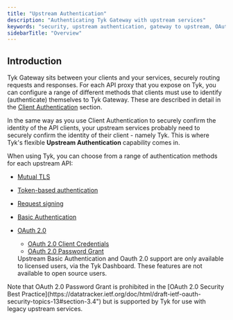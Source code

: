 ```yaml
---
title: "Upstream Authentication"
description: "Authenticating Tyk Gateway with upstream services"
keywords: "security, upstream authentication, gateway to upstream, OAuth, mTLS, Basic Auth"
sidebarTitle: "Overview"
---
```


## Introduction

Tyk Gateway sits between your clients and your services, securely routing requests and responses. For each API proxy that you expose on Tyk, you can configure a range of different methods that clients must use to identify (authenticate) themselves to Tyk Gateway. These are described in detail in the [Client Authentication](/api-management/client-authentication) section.

In the same way as you use Client Authentication to securely confirm the identity of the API clients, your upstream services probably need to securely confirm the identity of their client - namely Tyk. This is where Tyk's flexible **Upstream Authentication** capability comes in.

When using Tyk, you can choose from a range of authentication methods for each upstream API:
- [Mutual TLS](/api-management/upstream-authentication/mtls)
- [Token-based authentication](/api-management/upstream-authentication/auth-token)
- [Request signing](/api-management/upstream-authentication/request-signing)
- [Basic Authentication](/api-management/upstream-authentication/basic-auth)
- [OAuth 2.0](/api-management/upstream-authentication/oauth)
    - [OAuth 2.0 Client Credentials](/api-management/upstream-authentication/oauth#oauth-client-credentials)
    - [OAuth 2.0 Password Grant](/api-management/upstream-authentication/oauth#oauth-resource-owner-password-credentials)



    <Note>
    Upstream Basic Authentication and Oauth 2.0 support are only available to licensed users, via the Tyk Dashboard. These features are not available to open source users.
    </Note>



<Warning>
Note that OAuth 2.0 Password Grant is prohibited in the [OAuth 2.0 Security Best Practice](https://datatracker.ietf.org/doc/html/draft-ietf-oauth-security-topics-13#section-3.4") but is supported by Tyk for use with legacy upstream services.
</Warning>



